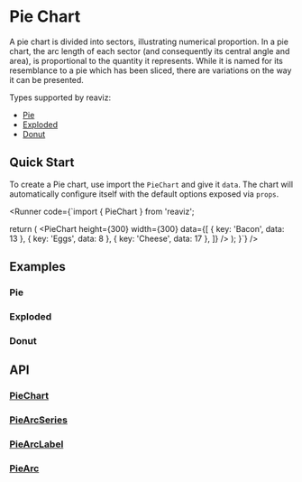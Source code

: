 
<Meta of={PieChartStory} />
<Meta of={DonutChartStory} />

# Pie Chart

A pie chart is divided into sectors, illustrating numerical proportion.
In a pie chart, the arc length of each sector (and consequently its central angle and area),
is proportional to the quantity it represents. While it is named for its resemblance to a pie
which has been sliced, there are variations on the way it can be presented.

Types supported by reaviz:

- [Pie](/docs/charts/pie-chart#pie)
- [Exploded](/docs/charts/pie-chart#exploded)
- [Donut](/docs/charts/pie-chart#donut)

## Quick Start
To create a Pie chart, use import the `PieChart` and give it `data`. The chart
will automatically configure itself with the default options exposed via `props`.

<Runner code={`import { PieChart } from 'reaviz';

  return (
    <PieChart
      height={300}
      width={300}
      data={[
        { key: 'Bacon', data: 13 },
        { key: 'Eggs', data: 8 },
        { key: 'Cheese', data: 17 },
      ]}
    />
  );
}`}
/>

## Examples

### Pie
<ToggleCanvas of={PieChartStory.Simple} storybook="charts-pie-chart-pie--simple" />

### Exploded
<ToggleCanvas of={PieChartStory.Explode} storybook="charts-pie-chart-pie--explode" />

### Donut
<ToggleCanvas of={DonutChartStory.Simple} storybook="charts-pie-chart-donut--simple" />

## API
### [PieChart](https://github.com/reaviz/reaviz/blob/master/src/PieChart/PieChart.tsx)
<PropsTable name="PieChart" />

### [PieArcSeries](https://github.com/reaviz/reaviz/blob/master/src/PieChart/PieArcSeries/PieArcSeries.tsx)
<PropsTable name="PieArcSeries" />

### [PieArcLabel](https://github.com/reaviz/reaviz/blob/master/src/PieChart/PieArcSeries/PieArcLabel.tsx)
<PropsTable name="PieArcLabel" />

### [PieArc](https://github.com/reaviz/reaviz/blob/master/src/PieChart/PieArcSeries/PieArc/PieArc.tsx)
<PropsTable name="PieArc" />
